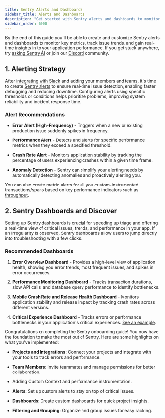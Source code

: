 ```yaml
---
title: Sentry Alerts and Dashboards
sidebar_title: Alerts and Dashboards
description: "Get started with Sentry alerts and dashboards to monitor key metrics, track issue trends, and gain real-time insights into your application's performance."
sidebar_order: 6000
---
```


By the end of this guide you'll be able to create and customize Sentry alerts and dashboards to monitor key metrics, track issue trends, and gain real-time insights in to your application performance. If you get stuck anywhere, try [asking Sentry AI](/?askAI=true) or join our [Discord](https://discord.gg/sentry) community.

## 1. Alerting Strategy

After [integrating with Slack](https://sentry-docs-git-ob-alerts.sentry.dev/organization/integrations/notification-incidents/slack/) and adding your members and teams, it's time to create [Sentry alerts](/product/alerts/best-practices/) to ensure real-time issue detection, enabling faster debugging and reducing downtime. Configuring alerts using specific thresholds or conditions helps prioritize problems, improving system reliability and incident response time.

### Alert Recommendations

- **Error Alert (High-Frequency)** - Triggers when a new or existing production issue suddenly spikes in frequency.

<Arcade src="https://demo.arcade.software/YaLyaOnchFhnNgnnegdx?embed" />

- **Performance Alert** - Detects and alerts for specific performance metrics when they exceed a specified threshold.

<Arcade src="https://demo.arcade.software/OKhoLV2GUeP1xHQIDAbM?embed" />

- **Crash Rate Alert** - Monitors application stability by tracking the percentage of users experiencing crashes within a given time frame. 

<Arcade src="https://demo.arcade.software/r2YOeIh3sj9Lzmc3vBmj?embed" />

- **Anomaly Detection** - Sentry can simplify your alerting needs by automatically detecting anomalies and proactively alerting you.

<Arcade src="https://demo.arcade.software/lkvlGb3Cxh4ZwvEbfM0X?embed" />

You can also create metric alerts for all you custom-instrumented transactions/spans based on key performance indicators such as [throughput](/product/alerts/alert-types/#performance).

<Arcade src="https://demo.arcade.software/Ij5ofpPdcu6i71HPdKX2?embed" />

## 2. Sentry Dashboards and Discover

Setting up Sentry dashboards is crucial for speeding up triage and offering a real-time view of critical issues, trends, and performance in your app. If an irregularity is observed, Sentry dashboards allow users to jump directly into troubleshooting with a few clicks.

### Recommended Dashboards

1. **Error Overview Dashboard** - Provides a high-level view of application health, showing you error trends, most frequent issues, and spikes in error occurrences.

2. **Performance Monitoring Dashboard** - Tracks transaction durations, slow API calls, and database query performance to identify bottlenecks.

3. **Mobile Crash Rate and Release Health Dashboard** - Monitors application stability and release impact by tracking crash rates across different versions.

4. **Critical Experience Dashboard** - Tracks errors or performance bottlenecks in your application's critical experiences. [See an example](https://sandbox.sentry.io/dashboard/126679/).

Congratulations on completing the Sentry onboarding guide! You now have the foundation to make the most out of Sentry. Here are some highlights on what you've implemented:

- **Projects and Integrations**: Connect your projects and integrate with your tools to track errors and performance.

- **Team Members**: Invite teammates and manage permissions for better collaboration.

- Adding Custom Context and performance instrumentation.

- **Alerts**: Set up custom alerts to stay on top of critical issues.

- **Dashboards**: Create custom dashboards for quick project insights.

- **Filtering and Grouping**: Organize and group issues for easy racking.